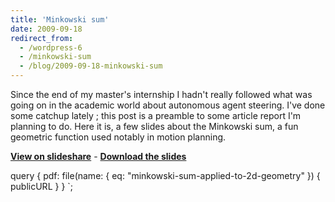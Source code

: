 ```yaml
---
title: 'Minkowski sum'
date: 2009-09-18
redirect_from:
  - /wordpress-6
  - /minkowski-sum
  - /blog/2009-09-18-minkowski-sum
---
```



Since the end of my master's internship I hadn't really followed what was going
on in the academic world about autonomous agent steering. I've done some catchup
lately ; this post is a preamble to some article report I'm planning to do. Here
it is, a few slides about the Minkowski sum, a fun geometric function used
notably in motion planning.

[**View on slideshare**](https://fr.slideshare.net/crowdscontrol/minkowski-sum-on-2d-geometry) -
[**Download the slides**](./minkowski-sum-applied-to-2d-geometry.pdf)

<Pdf
  title="The Minkowski Sum (Applied To 2d Geometry)"
  src={props.data.pdf.publicURL}
/>

  query {
    pdf: file(name: { eq: "minkowski-sum-applied-to-2d-geometry" }) {
      publicURL
    }
  }
`;
